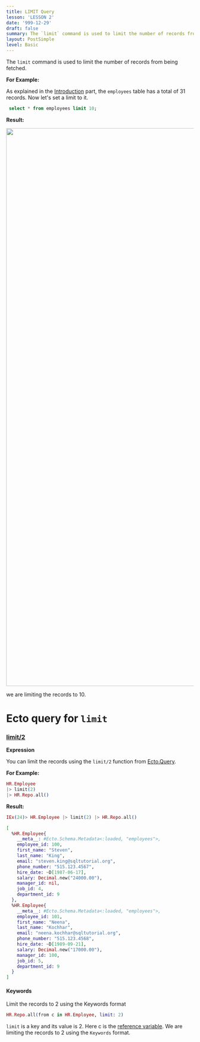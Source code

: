 ```yaml
---
title: LIMIT Query
lesson: 'LESSON 2'
date: '999-12-29'
draft: false
summary: The `limit` command is used to limit the number of records from being fetched.
layout: PostSimple
level: Basic
---
```


The `limit` command is used to limit the number of records from being fetched. 

**For Example:**

As explained in the <a href="/blog/Introduction">Introduction</a> part, the `employees` table has a total of 31 records.  Now let's set a limit to it.

``` SQL
 select * from employees limit 10;
```

**Result:**

<img src="/static/images/Pastedimage20231114101217.png" width="1500" />

we are limiting the records to 10.

# Ecto query for  `limit`

### [limit/2](https://hexdocs.pm/ecto/Ecto.Query.html#limit/3) 

**Expression**

You can limit the records using the `limit/2` function from [Ecto.Query](https://hexdocs.pm/ecto/Ecto.Query.html).

**For Example:** 

``` Elixir
HR.Employee 
|> limit(2) 
|> HR.Repo.all() 
```

**Result:**

```Elixir
IEx(24)> HR.Employee |> limit(2) |> HR.Repo.all() 

[
  %HR.Employee{
    __meta__: #Ecto.Schema.Metadata<:loaded, "employees">,
    employee_id: 100,
    first_name: "Steven",
    last_name: "King",
    email: "steven.king@sqltutorial.org",
    phone_number: "515.123.4567",
    hire_date: ~D[1987-06-17],
    salary: Decimal.new("24000.00"),
    manager_id: nil,
    job_id: 4,
    department_id: 9
  },
  %HR.Employee{
    __meta__: #Ecto.Schema.Metadata<:loaded, "employees">,
    employee_id: 101,
    first_name: "Neena",
    last_name: "Kochhar",
    email: "neena.kochhar@sqltutorial.org",
    phone_number: "515.123.4568",
    hire_date: ~D[1989-09-21],
    salary: Decimal.new("17000.00"),
    manager_id: 100,
    job_id: 5,
    department_id: 9
  }
]
```


#### Keywords

Limit the records to 2 using the Keywords format

``` Elixir
HR.Repo.all(from c in HR.Employee, limit: 2) 
```

`limit` is a key and its value is 2. Here c is the <a href="/blog/Aliases in Ecto">reference variable</a>. We are limiting the records to 2 using the `Keywords` format.